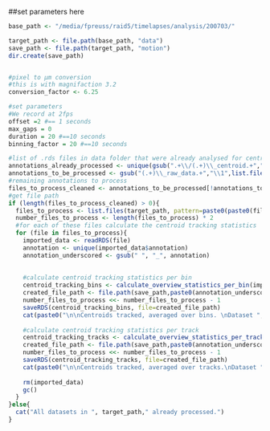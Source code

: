 ##set parameters here
```r
base_path <- "/media/fpreuss/raid5/timelapses/analysis/200703/"
```

```r

target_path <- file.path(base_path, "data")
save_path <- file.path(target_path, "motion")
dir.create(save_path)


#pixel to µm conversion
#this is with magnifaction 3.2
conversion_factor <- 6.25

#set parameters
#We record at 2fps
offset =2 #== 1 seconds
max_gaps = 0 
duration = 20 #==10 seconds
binning_factor = 20 #==10 seconds

#list of .rds files in data folder that were already analysed for centroid tracking
annotations_already_processed <- unique(gsub(".+\\/(.+)\\_centroid.+","\\1",list.files(save_path, "centroid_tracking", full.names = TRUE, ignore.case = TRUE)))
annotations_to_be_processed <- gsub("(.+)\\_raw_data.+","\\1",list.files(target_path,"raw_data", ignore.case = TRUE))
#remaining annotations to process
files_to_process_cleaned <- annotations_to_be_processed[!annotations_to_be_processed %in% annotations_already_processed]
#get file path
if (length(files_to_process_cleaned) > 0){
  files_to_process <- list.files(target_path, pattern=paste0(paste0(files_to_process_cleaned,"_raw_data"),collapse="|"), full.names = TRUE, ignore.case = TRUE)
  number_files_to_process <- length(files_to_process) * 2
  #for each of these files calculate the centroid tracking statistics
  for (file in files_to_process){
    imported_data <- readRDS(file)
    annotation <- unique(imported_data$annotation)
    annotation_underscored <- gsub(" ", "_", annotation)
    
    
    #calculate centroid tracking statistics per bin
    centroid_tracking_bins <- calculate_overview_statistics_per_bin(imported_data,conversion_factor,offset,binning_factor,max_gaps,duration)
    created_file_path <- file.path(save_path,paste0(annotation_underscored,"_centroid_tracking_bins.RDS"))
    number_files_to_process <<- number_files_to_process - 1
    saveRDS(centroid_tracking_bins, file=created_file_path)
    cat(paste0("\n\nCentroids tracked, averaged over bins. \nDataset ", file, " was processed\nand saved under ", created_file_path, "\n", number_files_to_process, " datasets waiting to be processed.\n\n"))
    
    #calculate centroid tracking statistics per track
    centroid_tracking_tracks <- calculate_overview_statistics_per_track(imported_data,conversion_factor,offset,binning_factor,max_gaps,duration)
    created_file_path <- file.path(save_path,paste0(annotation_underscored,"_centroid_tracking_tracks.RDS"))
    number_files_to_process <<- number_files_to_process - 1
    saveRDS(centroid_tracking_tracks, file=created_file_path)
    cat(paste0("\n\nCentroids tracked, averaged over tracks.\nDataset ", file, " was processed\nand saved under ", created_file_path, "\n", number_files_to_process, " datasets waiting to be processed.\n\n"))
    
    rm(imported_data)
    gc()
  }
}else{
  cat("All datasets in ", target_path," already processed.")
}

```

